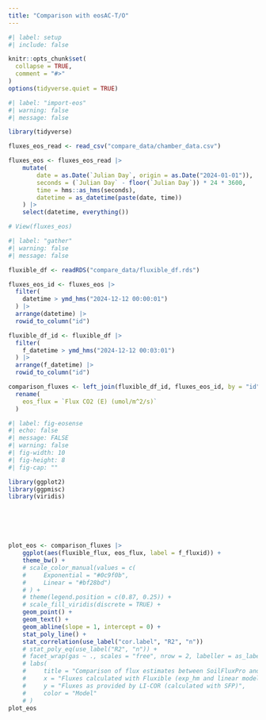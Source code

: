 ```yaml
---
title: "Comparison with eosAC-T/O"
---
```



```r
#| label: setup
#| include: false

knitr::opts_chunk$set(
  collapse = TRUE,
  comment = "#>"
)
options(tidyverse.quiet = TRUE)
```


```r
#| label: "import-eos"
#| warning: false
#| message: false

library(tidyverse)

fluxes_eos_read <- read_csv("compare_data/chamber_data.csv")

fluxes_eos <- fluxes_eos_read |>
    mutate(
        date = as.Date(`Julian Day`, origin = as.Date("2024-01-01")),
        seconds = (`Julian Day` - floor(`Julian Day`)) * 24 * 3600,
        time = hms::as_hms(seconds),
        datetime = as_datetime(paste(date, time))
    ) |>
    select(datetime, everything())

# View(fluxes_eos)
```

```r
#| label: "gather"
#| warning: false
#| message: false

fluxible_df <- readRDS("compare_data/fluxible_df.rds")

fluxes_eos_id <- fluxes_eos |>
  filter(
    datetime > ymd_hms("2024-12-12 00:00:01")
  ) |>
  arrange(datetime) |>
  rowid_to_column("id")

fluxible_df_id <- fluxible_df |>
  filter(
    f_datetime > ymd_hms("2024-12-12 00:03:01")
  ) |>
  arrange(f_datetime) |>
  rowid_to_column("id")

comparison_fluxes <- left_join(fluxible_df_id, fluxes_eos_id, by = "id") |>
  rename(
    eos_flux = `Flux CO2 (E) (umol/m^2/s)`
  )

```


```r
#| label: fig-eosense
#| echo: false
#| message: FALSE
#| warning: false
#| fig-width: 10
#| fig-height: 8
#| fig-cap: ""

library(ggplot2)
library(ggpmisc)
library(viridis)






plot_eos <- comparison_fluxes |>
    ggplot(aes(fluxible_flux, eos_flux, label = f_fluxid)) +
    theme_bw() +
    # scale_color_manual(values = c(
    #     Exponential = "#0c9f0b",
    #     Linear = "#bf28bd")
    # ) +
    # theme(legend.position = c(0.87, 0.25)) +
    # scale_fill_viridis(discrete = TRUE) +
    geom_point() +
    geom_text() +
    geom_abline(slope = 1, intercept = 0) +
    stat_poly_line() +
    stat_correlation(use_label("cor.label", "R2", "n"))
    # stat_poly_eq(use_label("R2", "n")) +
    # facet_wrap(gas ~ ., scales = "free", nrow = 2, labeller = as_labeller(gas_names)) +
    # labs(
    #     title = "Comparison of flux estimates between SoilFluxPro and Fluxible",
    #     x = "Fluxes calculated with Fluxible (exp_hm and linear model respectively)",
    #     y = "Fluxes as provided by LI-COR (calculated with SFP)",
    #     color = "Model"
    # )
plot_eos
```